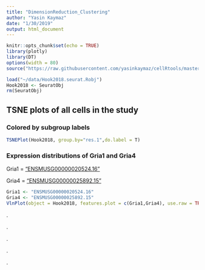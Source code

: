 ```yaml
---
title: "DimensionReduction_Clustering"
author: "Yasin Kaymaz"
date: "1/30/2019"
output: html_document
---
```


```r
knitr::opts_chunk$set(echo = TRUE)
library(plotly)
library(DT)
options(width = 80)
source("https://raw.githubusercontent.com/yasinkaymaz/cellRtools/master/main/functions.R")
```




```r
load("~/data/Hook2018.seurat.Robj")
Hook2018 <- SeuratObj
rm(SeuratObj)
```

## TSNE plots of **all** cells in the study 



### Colored by subgroup labels

```r
TSNEPlot(Hook2018, group.by="res.1",do.label = T)
```


### Expression distributions of **Gria1** and **Gria4**

Gria1 = ["ENSMUSG00000020524.16"](https://useast.ensembl.org/Mus_musculus/Gene/Summary?g=ENSMUSG00000020524;r=11:57011387-57330244)

Gria4 = ["ENSMUSG00000025892.15"](https://useast.ensembl.org/Mus_musculus/Gene/Summary?g=ENSMUSG00000025892;r=9:4417896-4796234;mobileredirect=no)
      
```r

Gria1 <- "ENSMUSG00000020524.16"
Gria4 <- "ENSMUSG00000025892.15"
VlnPlot(object = Hook2018, features.plot = c(Gria1,Gria4), use.raw = TRUE, y.log = TRUE,nCol = 1,x.lab.rot = T)

```


.

.

.

.

.
